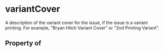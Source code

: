 # variantCover

A description of the variant cover
        for the issue, if the issue is a variant printing. For example, "Bryan Hitch
        Variant Cover" or "2nd Printing Variant".

## Property of



